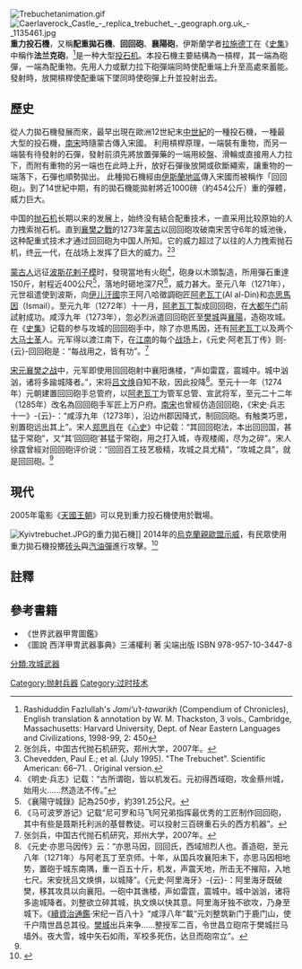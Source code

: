 [[File:Trebuchetanimation.gif|thumb]]
[[File:Caerlaverock_Castle_-_replica_trebuchet_-_geograph.org.uk_-_1135461.jpg|thumb]]
'''重力投石機'''，又稱'''配重拋石機'''、'''回回砲'''、'''襄陽砲'''，伊斯蘭学者[[拉施德丁|拉施德丁]]在《[[史集|史集]]》中稱作'''法兰克砲'''，<ref>Rashiduddin Fazlullah's ''Jamiʻuʾt-tawarikh'' (Compendium of Chronicles), English translation & annotation by W. M. Thackston, 3 vols., Cambridge, Massachusetts: Harvard University, Dept. of Near Eastern Languages and Civilizations, 1998-99, 2: 450</ref>是一种大型[[投石机|投石机]]。本投石機主要結構為一槓桿，其一端為砲彈，一端為配重物。先用人力或獸力拉下砲彈端同時使配重端上升至高處來蓄能。發射時，放開槓桿使配重端下墜同時使砲彈上升並投射出去。

==歷史==
從人力拋石機發展而來，最早出現在歐洲12世紀末[[中世紀|中世紀]]的一種投石機，一種最大型的投石機，[[南宋|南宋]]時隨蒙古傳入宋國。
利用槓桿原理，一端裝有重物，而另一端裝有待發射的石彈，發射前須先將放置彈藥的一端用絞盤、滑輪或直接用人力拉下，而附有重物的另一端也在此時上升，放好石彈後放開或砍斷繩索，讓重物的一端落下，石彈也順勢拋出。
此種拋石機經由[[伊斯蘭地區|伊斯蘭地區]]傳入宋國而被稱作「回回砲」。到了14世紀中期，有的拋石機能拋射將近1000磅（約454公斤）重的彈體，威力巨大。

中国的[[抛石机|抛石机]]长期以来的发展上，始终没有結合配重技术，一直采用比较原始的人力拽索抛石机。直到[[襄樊之戰|襄樊之戰]]的1273年[[蒙古|蒙古]]以回回砲攻破南宋苦守6年的城池後，这种配重式技术才通过回回砲为中国人所知。它的威力超过了以往的人力拽索抛石机，终[[元|元]]一代，在战场上发挥了巨大的威力。<ref name="张剑兵">张剑兵，中国古代抛石机研究，郑州大学，2007年。</ref><ref name="Chevedden">Chevedden, Paul E.; et al. (July 1995). "The Trebuchet". Scientific American: 66–71. {{cite web |url=http://www.sewanee.edu/physics/PHYSICS103/trebuchet.pdf |title=存档副本 |accessdate=2013-06-23 |deadurl=yes |archiveurl=https://web.archive.org/web/20110908122126/http://www.sewanee.edu/physics/PHYSICS103/trebuchet.pdf |archivedate=2011-09-08 }}. Original version.</ref>

[[蒙古人|蒙古人]]远征[[花剌子模王朝|波斯花剌子模]]时，發現當地有火砲<ref>《明史·兵志》记载：“古所谓砲，皆以机发石。元初得西域砲，攻金蔡州城，始用火……然造法不传。”</ref>，砲身以木頭製造，所用彈石重達150斤，射程近400公尺<ref>《襄陽守城錄》記為250步，約391.25公尺。</ref>，落地时砸地深7尺<ref>《马可波罗游记》记载“尼可罗和马飞阿兄弟指挥最优秀的工匠制作回回砲，其中有些是聂斯托利派的基督教徒。可以投射三百磅重石头的西方机器”。</ref>，威力甚大。至元八年（1271年），元世祖遣使到波斯，向[[伊儿汗國|伊儿汗國]]宗王阿八哈徵調砲匠[[阿老瓦丁|阿老瓦丁]](Al al-Din)和[[亦思馬因|亦思馬因]]（Ismail）。至元九年（1272年）十一月，[[阿老瓦丁|阿老瓦丁]]製成回回砲，在[[大都|大都]][[午门|午门]]前試射成功。咸淳九年（1273年），忽必烈派遣回回砲匠至[[樊城|樊城]]與[[襄陽|襄陽]]，造砲攻城。在《[[史集|史集]]》记载的参与攻城的回回砲手中，除了亦思馬因，还有[[阿老瓦丁|阿老瓦丁]]以及两个[[大马士革|大马士革]]人。元军得以渡江南下，在[[江南|江南]]的每个[[战场|战场]]上，《元史·阿老瓦丁传》则-{云}-回回砲是：“每战用之，皆有功”。<ref name="张剑兵">张剑兵，中国古代抛石机研究，郑州大学，2007年。</ref>

[[宋|宋]][[元|元]][[襄樊之战|襄樊之战]]中，元军即使用回回砲射中襄阳谯楼，“声如雷霆，震城中。城中汹汹，诸将多踰城降者。”，宋将[[吕文焕|吕文焕]]自知不敌，因此投降<ref>《元史·亦思马因传》云：“亦思马因，回回氏，西域旭烈人也。善造砲，至元八年（1271年）与阿老瓦丁至京师。十年，从国兵攻襄阳未下，亦思马因相地势，置砲于城东南隅，重一百五十斤，机发，声震天地，所击无不摧陷，入地七尺。宋安抚吕文焕惧，以城降”。《元史·阿里海牙》-{云}-：阿里海牙既破樊，移其攻具以向襄阳。一砲中其谯楼，声如雷霆，震城中。城中汹汹，诸将多逾城降者。刘整欲立碎其城，执文焕以快其意。阿里海牙独不欲攻，乃身至城下。《[[續資治通鑑|續資治通鑑]]·宋纪一百八十》“咸淳八年”載“元刘整筑新门于鹿门山，使千户隋世昌总其役。[[樊城|樊城]]出兵来争……整授军二百，令世昌立砲帘于樊城拦马墙外。夜大雪，城中矢石如雨，军校多死伤，达旦而砲帘立”。</ref>。至元十一年（1274年）元朝建置回回砲手总管府，以[[阿老瓦丁|阿老瓦丁]]为管军总管、宣武将军，至元二十二年（1285年）改名為回回砲手军匠上万户府。[[南宋|南宋]]也曾經仿造回回砲，《宋史·兵志十一》-{云}-：“咸淳九年（1273年），沿边州郡因降式，制回回砲。有触类巧思，别置砲远出其上”。宋人[[郑思肖|郑思肖]]在《[[心史|心史]]》中记载：“其回回砲法，本出回回国，甚猛于常砲”，又“其‘回回砲’甚猛于常砲，用之打入城，寺观楼阁，尽为之碎”。宋人徐霆曾經对回回砲评价说：“回回百工技艺极精，攻城之具尤精”，“攻城之具”，就是回回砲。<ref name="张剑兵"/>

==現代==
2005年電影《[[天國王朝|天國王朝]]》可以見到重力投石機使用於戰場。

[[File:Kyivtrebuchet.JPG|thumb]]的重力拋石機]]
2014年的[[烏克蘭親歐盟示威|烏克蘭親歐盟示威]]，有民眾使用重力拋石機投擲[[砖头|砖头]]與[[汽油彈|汽油彈]]進行攻擊。<ref>{{cite news|title=Ukrainian Protesters Built A Giant Catapult To Fight The Riot Police|url=http://www.buzzfeed.com/mikehayes/ukrainian-protesters-built-a-giant-catapult-to-fight-the-rio|publisher=[[BuzzFeed|BuzzFeed]]|date=2014-01-20|accessdate=2014-02-13|archive-date=2014-01-21|archive-url=https://web.archive.org/web/20140121005653/http://www.buzzfeed.com/mikehayes/ukrainian-protesters-built-a-giant-catapult-to-fight-the-rio|dead-url=no}}</ref>

== 註釋 ==
{{reflist}}
== 參考書籍 ==
{{Commons|Category:Trebuchets}}
* 《世界武器甲冑圖鑑》
* 《圖說 西洋甲冑武器事典》三浦權利 著 尖端出版 ISBN 978-957-10-3447-8

[[Category:抛射兵器|Category:抛射兵器]]
[[分類:攻城武器|分類:攻城武器]]
[[Category:过时技术|Category:过时技术]]